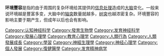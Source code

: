 {{medical}}
{{unreferenced|time=2017-05-20T06:29:56+00:00}}
{{medref|time=2017-05-20T04:02:25+00:00}}
'''环境豐容'''是指的由于周围的复杂环境给其提供的[[信息处理|信息处理]]造成的[[大脑|大脑]]变化。一般来说环境越是豐富多变，大脑中的[[轴突|轴突]]数量就越多，[[树突|树突]]也越浓密复杂。环境豐容的影响主要于{{le|神经发育|Neural development}}期产生，但成年以后也会有影响。

{{Medicine-stub}}
{{neuroscience}}
[[Category:认知神经科学|Category:认知神经科学]]
[[Category:發育生物學|Category:發育生物學]]
[[Category:发育神经科学|Category:发育神经科学]]
[[Category:發展心理學|Category:發展心理學]]
[[Category:教育心理学|Category:教育心理学]]
[[Category:人類行為|Category:人類行為]]
[[Category:人類發展成長|Category:人類發展成長]]
[[Category:學習|Category:學習]]
[[Category:神經生理學|Category:神經生理學]]
[[Category:神经心理学|Category:神经心理学]]
[[Category:個人發展|Category:個人發展]]
[[Category:復健醫學|Category:復健醫學]]
[[Category:发育精神病学|Category:发育精神病学]]